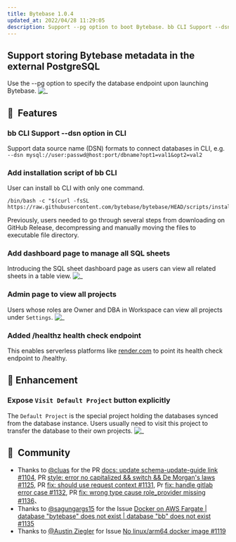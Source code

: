 ```yaml
---
title: Bytebase 1.0.4
updated_at: 2022/04/28 11:29:05
description: Support --pg option to boot Bytebase. bb CLI Support --dsn option in CLI. Add installation script of bb CLI. Add dashboard page to manage all SQL sheets. Admin page to view all projects. Added /healthz health check endpoint for supporting serverless platform.
---
```



## Support storing Bytebase metadata in the external PostgreSQL

Use the --pg option to specify the database endpoint upon launching Bytebase.
![_](/content/changelog/1.0.4/pg-flag.webp)

## 🚀  Features

### bb CLI Support --dsn option in CLI

Support data source name (DSN) formats to connect databases in CLI, e.g. `--dsn mysql://user:passwd@host:port/dbname?opt1=val1&opt2=val2`

### Add installation script of bb CLI

User can install `bb` CLI with only one command.

```text
/bin/bash -c "$(curl -fsSL https://raw.githubusercontent.com/bytebase/bytebase/HEAD/scripts/install_bb.sh)"
```

Previously, users needed to go through several steps from downloading on GitHub Release, decompressing and manually moving the files to executable file directory.

### Add dashboard page to manage all SQL sheets

Introducing the SQL sheet dashboard page as users can view all related sheets in a table view.
![_](/content/changelog/1.0.4/sheet-dashboard.webp)

### Admin page to view all projects

Users whose roles are Owner and DBA in Workspace can view all projects under `Settings`.
![_](/content/changelog/1.0.4/admin-project-dashboard.webp)

### Added /healthz health check endpoint

This enables serverless platforms like [render.com](https://render.com) to point its health check endpoint to /healthy.

## 🎄 Enhancement

### Expose `Visit Default Project` button explicitly

The `Default Project` is the special project holding the databases synced from the database instance. Users usually need to visit this project to transfer the database to their own projects.
![_](/content/changelog/1.0.4/visit-default-project.webp)

## 🎠  Community

- Thanks to [@cluas](https://github.com/Cluas) for the PR [docs: update schema-update-guide link #1104](https://github.com/bytebase/bytebase/pull/1104), PR [style: error no capitalized && switch && De Morgan's laws #1125](https://github.com/bytebase/bytebase/pull/1125), PR [fix: should use request context #1131](https://github.com/bytebase/bytebase/pull/1131), Pr [fix: handle gitlab error case #1132](https://github.com/bytebase/bytebase/pull/1132), PR [fix: wrong type cause role_provider missing #1136](https://github.com/bytebase/bytebase/pull/1136)、
- Thanks to [@sagungargs15](https://github.com/sagungargs15) for the Issue [Docker on AWS Fargate | database "bytebase" does not exist | database "bb" does not exist #1135](https://github.com/bytebase/bytebase/issues/1135)
- Thanks to [@Austin Ziegler](https://github.com/halostatue) for Issue [No linux/arm64 docker image #1119](https://github.com/bytebase/bytebase/issues/1119)

<InstallUpgrade />
